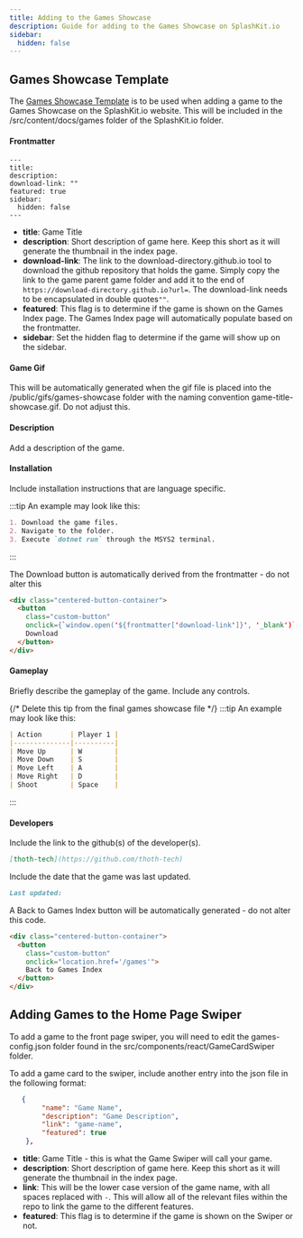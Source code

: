 ```yaml
---
title: Adding to the Games Showcase
description: Guide for adding to the Games Showcase on SplashKit.io
sidebar:
  hidden: false
---
```


## Games Showcase Template

The [Games Showcase Template](./games-showcase-template) is to be used when adding a game to the Games Showcase on the SplashKit.io website. This will be included in the /src/content/docs/games folder of the SplashKit.io folder. 

#### Frontmatter

```frontmatter
---
title: 
description: 
download-link: ""
featured: true
sidebar:
  hidden: false
---
```

- **title**: Game Title
- **description**: Short description of game here. Keep this short as it will generate the thumbnail in the index page.
- **download-link**: The link to the download-directory.github.io tool to download the github repository that holds the game. Simply copy the link to the game parent game folder and add it to the end of `https://download-directory.github.io?url=`. The download-link needs to be encapsulated in double quotes`""`.
- **featured**: This flag is to determine if the game is shown on the Games Index page. The Games Index page will automatically populate based on the frontmatter.
- **sidebar**: Set the hidden flag to determine if the game will show up on the sidebar.

#### Game Gif

This will be automatically generated when the gif file is placed into the /public/gifs/games-showcase folder with the naming convention game-title-showcase.gif. Do not adjust this.

#### Description

Add a description of the game.

#### Installation

Include installation instructions that are language specific.

:::tip
An example may look like this:

```markdown
1. Download the game files.
2. Navigate to the folder.
3. Execute `dotnet run` through the MSYS2 terminal.
```
:::

The Download button is automatically derived from the frontmatter - do not alter this 
```html
<div class="centered-button-container">
  <button
    class="custom-button"
    onclick={`window.open('${frontmatter['download-link']}', '_blank')`}>
    Download
  </button>
</div>
```

#### Gameplay

Briefly describe the gameplay of the game. Include any controls.

{/* Delete this tip from the final games showcase file */}
:::tip
An example may look like this:

```markdown
| Action       | Player 1 |
|--------------|----------|
| Move Up      | W        |
| Move Down    | S        |
| Move Left    | A        |
| Move Right   | D        |
| Shoot        | Space    |
```
:::

#### Developers

Include the link to the github(s) of the developer(s).

```markdown
[thoth-tech](https://github.com/thoth-tech) 
```

Include the date that the game was last updated.

```markdown
Last updated:
```

A Back to Games Index button will be automatically generated - do not alter this code.

```html
<div class="centered-button-container">
  <button
    class="custom-button"
    onclick="location.href='/games'">
    Back to Games Index
  </button>
</div>
```

## Adding Games to the Home Page Swiper

To add a game to the front page swiper, you will need to edit the games-config.json folder found in the src/components/react/GameCardSwiper folder. 

To add a game card to the swiper, include another entry into the json file in the following format:

```json
   {
        "name": "Game Name",
        "description": "Game Description",
        "link": "game-name",
        "featured": true
    },
```

- **title**: Game Title - this is what the Game Swiper will call your game.
- **description**: Short description of game here. Keep this short as it will generate the thumbnail in the index page.
- **link**: This will be the lower case version of the game name, with all spaces replaced with `-`. This will allow all of the relevant files within the repo to link the game to the different features.
- **featured**: This flag is to determine if the game is shown on the Swiper or not.
